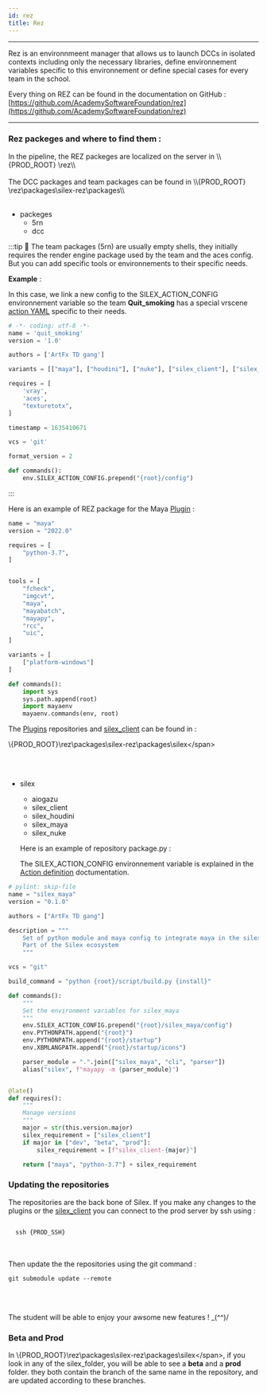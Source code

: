 ```yaml
---
id: rez
title: Rez
---
```



---

Rez is an environnmeent manager that allows us to launch DCCs in isolated contexts including only the necessary libraries, define environnement variables specific to this environnement or define special cases for every team in the school.

Every thing on REZ can be found in the documentation on GitHub : [https://github.com/AcademySoftwareFoundation/rez](https://github.com/AcademySoftwareFoundation/rez)

---

### Rez packeges and where to find them :

<span>
  In the pipeline, the REZ packeges are localized on the server in \\{PROD_ROOT}
  \rez\\
</span>

<br />
<br />

<span>
  The DCC packages and team packages can be found in \\{PROD_ROOT}
  \rez\packages\silex-rez\packages\\
</span>

<br />
<br />

- packeges
  - 5rn
  - dcc

:::tip 🦉
The team packages (5rn) are usually empty shells, they initially requires the render engine package used by the team and the aces config. But you can add specific tools or environnements to their specific needs.

**Example** :

In this case, we link a new config to the SILEX_ACTION_CONFIG environnement variable so the team **Quit_smoking** has a special vrscene [action YAML](../../Silex/Client/action-definition.mdx) specific to their needs.

```python
# -*- coding: utf-8 -*-
name = 'quit_smoking'
version = '1.0'

authors = ['ArtFx TD gang']

variants = [["maya"], ["houdini"], ["nuke"], ["silex_client"], ["silex_maya"], ["silex_houdini"]]

requires = [
    'vray',
    'aces',
    "texturetotx",
]

timestamp = 1635410671

vcs = 'git'

format_version = 2

def commands():
    env.SILEX_ACTION_CONFIG.prepend("{root}/config")


```

:::

Here is an example of REZ package for the Maya [Plugin](../../Silex/Plugins/Maya.md) :

```python title="dcc/maya/packege.py"
name = "maya"
version = "2022.0"

requires = [
    "python-3.7",
]


tools = [
    "fcheck",
    "imgcvt",
    "maya",
    "mayabatch",
    "mayapy",
    "rcc",
    "uic",
]

variants = [
    ["platform-windows"]
]

def commands():
    import sys
    sys.path.append(root)
    import mayaenv
    mayaenv.commands(env, root)

```

The [Plugins](../../Silex/Plugins/Plugins.md) repositories and [silex_client](../../Silex/Client/client.md) can be found in :

<span>\\{PROD_ROOT}\rez\packages\silex-rez\packages\silex\</span>

<br />
<br />

- silex

  - aiogazu
  - silex_client
  - silex_houdini
  - silex_maya
  - silex_nuke

  Here is an example of repository package.py :

  The SILEX_ACTION_CONFIG environnement variable is explained in the [Action definition](../../Silex/Client/action-definition.mdx) doctumentation.

```python title="silex/silex_maya:package.py"
# pylint: skip-file
name = "silex_maya"
version = "0.1.0"

authors = ["ArtFx TD gang"]

description = """
    Set of python module and maya config to integrate maya in the silex pipeline
    Part of the Silex ecosystem
    """

vcs = "git"

build_command = "python {root}/script/build.py {install}"

def commands():
    """
    Set the environment variables for silex_maya
    """
    env.SILEX_ACTION_CONFIG.prepend("{root}/silex_maya/config")
    env.PYTHONPATH.append("{root}")
    env.PYTHONPATH.append("{root}/startup")
    env.XBMLANGPATH.append("{root}/startup/icons")

    parser_module = ".".join(["silex_maya", "cli", "parser"])
    alias("silex", f"mayapy -m {parser_module}")


@late()
def requires():
    """
    Manage versions
    """
    major = str(this.version.major)
    silex_requirement = ["silex_client"]
    if major in ["dev", "beta", "prod"]:
        silex_requirement = [f"silex_client-{major}"]

    return ["maya", "python-3.7"] + silex_requirement


```

### Updating the repositories

The repositories are the back bone of Silex. If you make any changes to the plugins or the [silex_client](../../Silex/Client/client.md) you can connect to the prod server by ssh using :

<code>
  <span>ssh {PROD_SSH}</span>
</code>

<br />
<br />

Then update the the repositories using the git command :

<code>git submodule update --remote</code>

<br />
<br />

The student will be able to enjoy your awsome new features ! \_(^^)/

### Beta and Prod

In <span>\\{PROD_ROOT}\rez\packages\silex-rez\packages\silex\</span>, if you look in any of the silex_folder, you will be able to see a **beta** and a **prod** folder. they both contain the branch of the same name in the repository, and are updated according to these branches.
